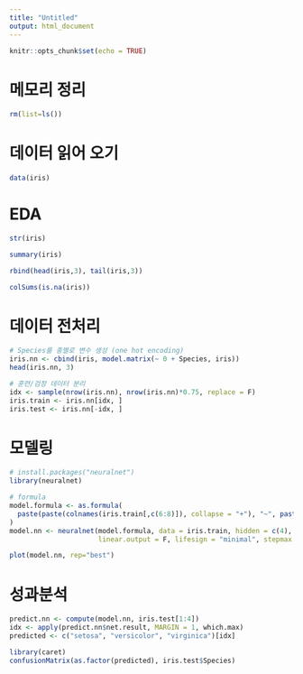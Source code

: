 ```yaml
---
title: "Untitled"
output: html_document
---
```


```r
knitr::opts_chunk$set(echo = TRUE)
```

# 메모리 정리
```r
rm(list=ls())
```

# 데이터 읽어 오기
```r
data(iris)
```

# EDA
```r
str(iris)
```
```r
summary(iris)
```
```r
rbind(head(iris,3), tail(iris,3))
```

```r
colSums(is.na(iris))
```

# 데이터 전처리
```r
# Species를 종별로 변수 생성 (one hot encoding)
iris.nn <- cbind(iris, model.matrix(~ 0 + Species, iris))
head(iris.nn, 3)
```

```r
# 훈련/검정 데이터 분리
idx <- sample(nrow(iris.nn), nrow(iris.nn)*0.75, replace = F)
iris.train <- iris.nn[idx, ]
iris.test <- iris.nn[-idx, ]
```

# 모델링
```r
# install.packages("neuralnet")
library(neuralnet)

# formula
model.formula <- as.formula(
  paste(paste(colnames(iris.train[,c(6:8)]), collapse = "+"), "~", paste(colnames(iris.train[,c(1:4)]), collapse = "+"))
)
model.nn <- neuralnet(model.formula, data = iris.train, hidden = c(4), rep = 5, err.fct = "ce",
                      linear.output = F, lifesign = "minimal", stepmax = 1000000, threshold = 0.001)
```
```r
plot(model.nn, rep="best")
```

# 성과분석
```r
predict.nn <- compute(model.nn, iris.test[1:4])
idx <- apply(predict.nn$net.result, MARGIN = 1, which.max)
predicted <- c("setosa", "versicolor", "virginica")[idx]
```

```r
library(caret)
confusionMatrix(as.factor(predicted), iris.test$Species)
```

